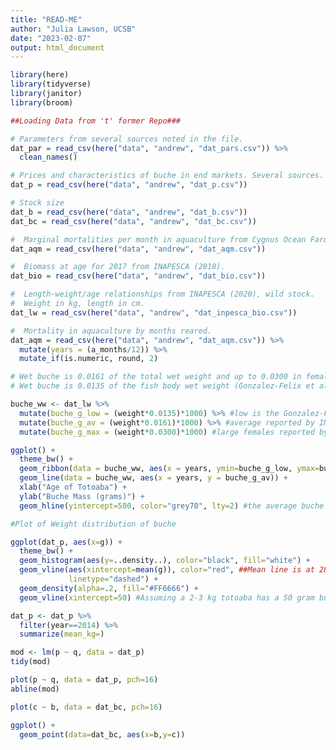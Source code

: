 ```yaml
---
title: "READ-ME"
author: "Julia Lawson, UCSB"
date: "2023-02-07"
output: html_document
---
```


```r

library(here)
library(tidyverse)
library(janitor)
library(broom)

```

```r

##Loading Data from 't' former Repo###

# Parameters from several sources noted in the file.
dat_par = read_csv(here("data", "andrew", "dat_pars.csv")) %>% 
  clean_names()

# Prices and characteristics of buche in end markets. Several sources.
dat_p = read_csv(here("data", "andrew", "dat_p.csv"))

# Stock size
dat_b = read_csv(here("data", "andrew", "dat_b.csv"))
dat_bc = read_csv(here("data", "andrew", "dat_bc.csv"))

#  Marginal mortalities per month in aquaculture from Cygnus Ocean Farms (2017).
dat_aqm = read_csv(here("data", "andrew", "dat_aqm.csv"))

#  Biomass at age for 2017 from INAPESCA (2018).
dat_bio = read_csv(here("data", "andrew", "dat_bio.csv"))

#  Length-weight/age relationships from INAPESCA (2020), wild stock.
#  Weight in kg, length in cm.
dat_lw = read_csv(here("data", "andrew", "dat_inpesca_bio.csv"))

#  Mortality in aquaculture by months reared.
dat_aqm = read_csv(here("data", "andrew", "dat_aqm.csv")) %>% 
  mutate(years = (a_months/12)) %>% 
  mutate_if(is.numeric, round, 2)

```

```r

# Wet buche is 0.0161 of the total wet weight and up to 0.0300 in females (INAPESCA 2020) (wild-caught).
# Wet buche is 0.0135 of the fish body wet weight (Gonzalez-Felix et al. 2021) (aquaculture raised).

buche_ww <- dat_lw %>% 
  mutate(buche_g_low = (weight*0.0135)*1000) %>% #low is the Gonzalez-Felix et al. 2021 aquaculture-raised number.
  mutate(buche_g_av = (weight*0.0161)*1000) %>% #average reported by INAPESCA
  mutate(buche_g_max = (weight*0.0300)*1000) #large females reported by INAPESCA

ggplot() +
  theme_bw() +
  geom_ribbon(data = buche_ww, aes(x = years, ymin=buche_g_low, ymax=buche_g_max), fill = "grey70", alpha=0.5) +
  geom_line(data = buche_ww, aes(x = years, y = buche_g_av)) +
  xlab("Age of Totoaba") +
  ylab("Buche Mass (grams)") +
  geom_hline(yintercept=500, color="grey70", lty=2) #the average buche size reported by fishermen.

#Plot of Weight distribution of buche

ggplot(dat_p, aes(x=g)) + 
  theme_bw() +
  geom_histogram(aes(y=..density..), color="black", fill="white") + 
  geom_vline(aes(xintercept=mean(g)), color="red", ##Mean line is at 289.11 grams
             linetype="dashed") +
  geom_density(alpha=.2, fill="#FF6666") +
  geom_vline(xintercept=50) #Assuming a 2-3 kg totoaba has a 50 gram buche.

```

```r

dat_p <- dat_p %>% 
  filter(year==2014) %>% 
  summarize(mean_kg=)

mod <- lm(p ~ q, data = dat_p)
tidy(mod)

plot(p ~ q, data = dat_p, pch=16)
abline(mod)

```

```r

plot(c ~ b, data = dat_bc, pch=16)

ggplot() +
  geom_point(data=dat_bc, aes(x=b,y=c))

```